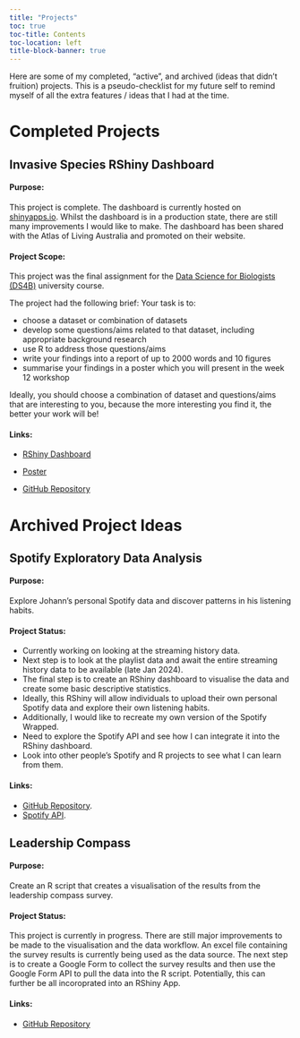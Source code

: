 ```yaml
---
title: "Projects"
toc: true
toc-title: Contents
toc-location: left
title-block-banner: true
---
```


Here are some of my completed, "active", and archived (ideas that didn't fruition) projects. This is a pseudo-checklist for my future self to remind myself of all the extra features / ideas that I had at the time.

# Completed Projects

## Invasive Species RShiny Dashboard

#### Purpose:
This project is complete. The dashboard is currently hosted on [shinyapps.io](https://0uexv8-johann-wagner.shinyapps.io/invasive_species_dashboard/). Whilst the dashboard is in a production state, there are still many improvements I would like to make. The dashboard has been shared with the Atlas of Living Australia and promoted on their website.

#### Project Scope:

This project was the final assignment for the [Data Science for Biologists (DS4B)](https://programsandcourses.anu.edu.au/2023/course/biol3207) university course.

The project had the following brief: Your task is to:

-   choose a dataset or combination of datasets
-   develop some questions/aims related to that dataset, including appropriate background research
-   use R to address those questions/aims
-   write your findings into a report of up to 2000 words and 10 figures
-   summarise your findings in a poster which you will present in the week 12 workshop

Ideally, you should choose a combination of dataset and questions/aims that are interesting to you, because the more interesting you find it, the better your work will be!

#### Links:

-   [RShiny Dashboard](https://0uexv8-johann-wagner.shinyapps.io/invasive_species_dashboard/)

-   [Poster](https://github.com/johann-wagner/DS4B-final-project/blob/main/u6958957_poster.pdf)

-   [GitHub Repository](https://github.com/johann-wagner/DS4B-final-project)

# Archived Project Ideas

## Spotify Exploratory Data Analysis

#### Purpose:
Explore Johann's personal Spotify data and discover patterns in his listening habits.

#### Project Status:
-   Currently working on looking at the streaming history data.
-   Next step is to look at the playlist data and await the entire streaming history data to be available (late Jan 2024).
-   The final step is to create an RShiny dashboard to visualise the data and create some basic descriptive statistics.
-   Ideally, this RShiny will allow individuals to upload their own personal Spotify data and explore their own listening habits.
-   Additionally, I would like to recreate my own version of the Spotify Wrapped.
-   Need to explore the Spotify API and see how I can integrate it into the RShiny dashboard.
-   Look into other people's Spotify and R projects to see what I can learn from them.

#### Links:
-   [GitHub Repository](https://github.com/johann-wagner/spotify-analysis).
-   [Spotify API](https://developer.spotify.com/documentation/web-api/).

## Leadership Compass

#### Purpose:

Create an R script that creates a visualisation of the results from the leadership compass survey.

#### Project Status:

This project is currently in progress. There are still major improvements to be made to the visualisation and the data workflow. An excel file containing the survey results is currently being used as the data source. The next step is to create a Google Form to collect the survey results and then use the Google Form API to pull the data into the R script. Potentially, this can further be all incoroprated into an RShiny App.

#### Links:

-   [GitHub Repository](https://github.com/johann-wagner/leadership_compass)
